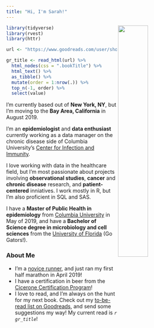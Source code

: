 ```yaml
---
title: "Hi, I'm Sarah!"
---
```

<img src="images/profile_index.png" style="width:40%" align="right">

```r
library(tidyverse)
library(rvest)
library(httr)

url <- "https://www.goodreads.com/user/show/65756239-sarah-vititoe"

gr_title <- read_html(url) %>% 
  html_nodes(css = ".bookTitle") %>% 
  html_text() %>% 
  as_tibble() %>% 
  mutate(order = 1:nrow(.)) %>% 
  top_n(-1, order) %>% 
  select(value)
```

I'm currently based out of **New York, NY**, but I'm moving to the **Bay Area, California** in August 2019.

I'm an **epidemiologist** and **data enthusiast** currently working as a data manager on the chronic disease side of Columbia University's [Center for Infection and Immunity](https://www.mailman.columbia.edu/research/center-infection-and-immunity/chronic-diseases-microbiome).

I love working with data in the healthcare field, but I'm most passionate about projects involving **observational studies**, **cancer** and **chronic disease** research, and **patient-centered** inniatives. I work mostly in R, but I'm also proficient in SQL and SAS.

I have a **Master of Public Health in epidemiology** from [Columbia University](https://www.mailman.columbia.edu/academics/departments/epidemiology) in May of 2019, and have a **Bachelor of Science degree in microbiology and cell sciences** from the [University of Florida](https://catalog.ufl.edu/UGRD/colleges-schools/UGLAS/MCY_BS/) (Go Gators!). 

### About Me
- I'm a [novice runner](fitbit.html), and just ran my first half marathon in April 2019!
- I have a certification in beer from the [Cicerone Certification Program](https://www.cicerone.org/)!
- I love to read, and I'm always on the hunt for my next book. Check out my [to-be-read list on Goodreads](https://www.goodreads.com/user/show/65756239-sarah-vititoe), and send some suggestions my way! My current read is *`r gr_title`*!



